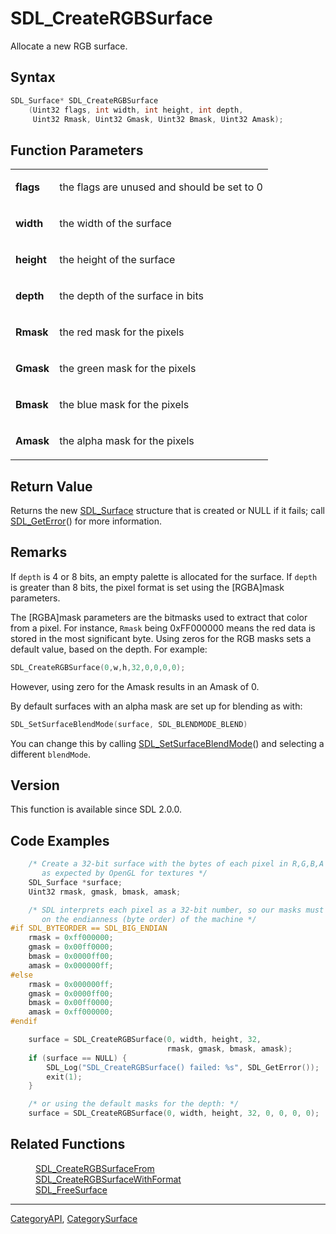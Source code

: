 = SDL_CreateRGBSurface =

Allocate a new RGB surface.

== Syntax ==

<syntaxhighlight lang='c'>
SDL_Surface* SDL_CreateRGBSurface
    (Uint32 flags, int width, int height, int depth,
     Uint32 Rmask, Uint32 Gmask, Uint32 Bmask, Uint32 Amask);
</syntaxhighlight>

== Function Parameters ==

{|
|'''flags'''
|the flags are unused and should be set to 0
|-
|'''width'''
|the width of the surface
|-
|'''height'''
|the height of the surface
|-
|'''depth'''
|the depth of the surface in bits
|-
|'''Rmask'''
|the red mask for the pixels
|-
|'''Gmask'''
|the green mask for the pixels
|-
|'''Bmask'''
|the blue mask for the pixels
|-
|'''Amask'''
|the alpha mask for the pixels
|}

== Return Value ==

Returns the new [[SDL_Surface]] structure that is created or NULL if it
fails; call [[SDL_GetError]]() for more information.

== Remarks ==

If <code>depth</code> is 4 or 8 bits, an empty palette is allocated for the
surface. If <code>depth</code> is greater than 8 bits, the pixel format is
set using the [RGBA]mask parameters.

The [RGBA]mask parameters are the bitmasks used to extract that color from
a pixel. For instance, <code>Rmask</code> being 0xFF000000 means the red
data is stored in the most significant byte. Using zeros for the RGB masks
sets a default value, based on the depth. For example:

<syntaxhighlight lang='c++'>
SDL_CreateRGBSurface(0,w,h,32,0,0,0,0);
</syntaxhighlight>

However, using zero for the Amask results in an Amask of 0.

By default surfaces with an alpha mask are set up for blending as with:

<syntaxhighlight lang='c++'>
SDL_SetSurfaceBlendMode(surface, SDL_BLENDMODE_BLEND)
</syntaxhighlight>

You can change this by calling [[SDL_SetSurfaceBlendMode]]() and selecting
a different <code>blendMode</code>.

== Version ==

This function is available since SDL 2.0.0.

== Code Examples ==

<syntaxhighlight lang='c++'>
    /* Create a 32-bit surface with the bytes of each pixel in R,G,B,A order,
       as expected by OpenGL for textures */
    SDL_Surface *surface;
    Uint32 rmask, gmask, bmask, amask;

    /* SDL interprets each pixel as a 32-bit number, so our masks must depend
       on the endianness (byte order) of the machine */
#if SDL_BYTEORDER == SDL_BIG_ENDIAN
    rmask = 0xff000000;
    gmask = 0x00ff0000;
    bmask = 0x0000ff00;
    amask = 0x000000ff;
#else
    rmask = 0x000000ff;
    gmask = 0x0000ff00;
    bmask = 0x00ff0000;
    amask = 0xff000000;
#endif

    surface = SDL_CreateRGBSurface(0, width, height, 32,
                                   rmask, gmask, bmask, amask);
    if (surface == NULL) {
        SDL_Log("SDL_CreateRGBSurface() failed: %s", SDL_GetError());
        exit(1);
    }

    /* or using the default masks for the depth: */
    surface = SDL_CreateRGBSurface(0, width, height, 32, 0, 0, 0, 0);
</syntaxhighlight>

== Related Functions ==

:[[SDL_CreateRGBSurfaceFrom]]
:[[SDL_CreateRGBSurfaceWithFormat]]
:[[SDL_FreeSurface]]

----
[[CategoryAPI]], [[CategorySurface]]


